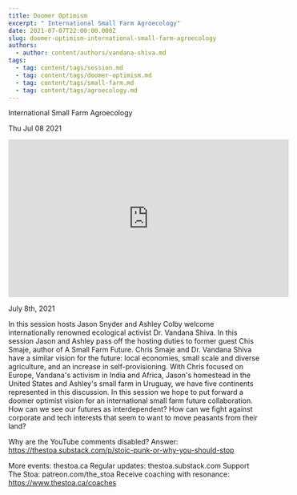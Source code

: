 ```yaml
---
title: Doomer Optimism
excerpt: " International Small Farm Agroecology"
date: 2021-07-07T22:00:00.000Z
slug: doomer-optimism-international-small-farm-agroecology
authors:
  - author: content/authors/vandana-shiva.md
tags:
  - tag: content/tags/session.md
  - tag: content/tags/doomer-optimism.md
  - tag: content/tags/small-farm.md
  - tag: content/tags/agroecology.md
---
```




 International Small Farm Agroecology

Thu Jul 08 2021

<iframe width="560" height="315" src="https://www.youtube.com/embed/TREvZumEYNE" title="Doomer Optimism: International Small Farm Agroecology w/ Vandana Shiva" frameborder="0" allow="accelerometer; autoplay; clipboard-write; encrypted-media; gyroscope; picture-in-picture" allowfullscreen ></iframe>

July 8th, 2021

In this session hosts Jason Snyder and Ashley Colby welcome internationally renowned ecological activist Dr. Vandana Shiva. In this session Jason and Ashley pass off the hosting duties to former guest Chis Smaje, author of A Small Farm Future. Chris Smaje and Dr. Vandana Shiva have a similar vision for the future: local economies, small scale and diverse agriculture, and an increase in self-provisioning. With Chris focused on Europe, Vandana's activism in India and Africa, Jason's homestead in the United States and Ashley's small farm in Uruguay, we have five continents represented in this discussion.  In this session we hope to put forward a doomer optimist vision for an international small farm future collaboration. How can we see our futures as interdependent? How can we fight against corporate and tech interests that seem to want to move peasants from their land? 

Why are the YouTube comments disabled? Answer: https://thestoa.substack.com/p/stoic-punk-or-why-you-should-stop

More events: thestoa.ca
Regular updates: thestoa.substack.com
Support The Stoa: patreon.com/the_stoa
Receive coaching with resonance: https://www.thestoa.ca/coaches


